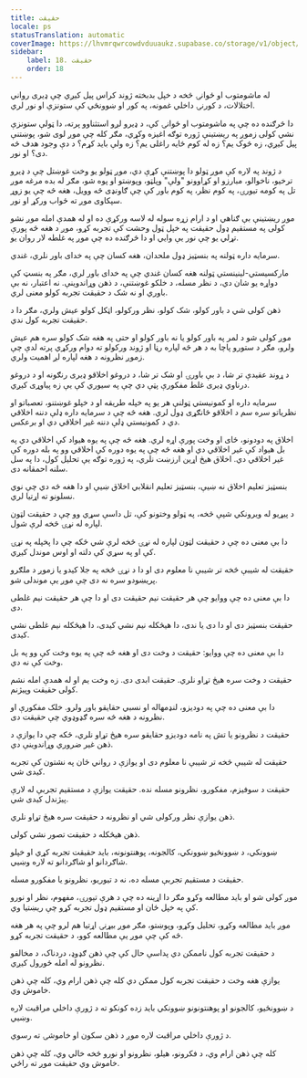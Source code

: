 ```yaml
---
title: حقیقت
locale: ps
statusTranslation: automatic
coverImage: https://lhvmrqwrcowdvduuaukz.supabase.co/storage/v1/object/public/strapi-uploads/small_cover-educacion-fundamental.webp-2d51a7828a2b1309555be27f7e2a61a0.webp
sidebar:
    label: 18. حقیقت
    order: 18
---
```

له ماشومتوب او ځوانۍ څخه د خپل بدبخته ژوند کراس پیل کیږي چې ډیری رواني اختلالات، د کورنۍ داخلي غمونه، په کور او ښوونځي کې ستونزې او نور لري.

دا څرګنده ده چې په ماشومتوب او ځوانۍ کې، د ډیرو لږو استثناوو پرته، دا ټولې ستونزې نشي کولی زموږ په ریښتینې ژوره توګه اغیزه وکړي، مګر کله چې موږ لوی شو، پوښتنې پیل کیږي، زه څوک یم؟ زه له کوم ځایه راغلی یم؟ زه ولې باید کړم؟ د دې وجود هدف څه دی؟ او نور.

د ژوند په لاره کې موږ ټولو دا پوښتنې کړې دي، موږ ټولو یو وخت غوښتل چې د ډیرو ترخیو، ناخوالو، مبارزو او کړاوونو "ولې" وپلټو، وپوښتو او پوه شو، مګر له بده مرغه موږ تل په کومه تیورۍ، په کوم نظر، په کوم باور کې چې ګاونډی څه وویل، هغه څه چې یو زوړ سپکاوی موږ ته ځواب ورکړ او نور.

موږ ریښتینې بې ګناهي او د ارام زړه سوله له لاسه ورکړې ده او له همدې امله موږ نشو کولی په مستقیم ډول حقیقت په خپل ټول وحشت کې تجربه کړو، موږ د هغه څه پورې تړلي یو چې نور یې وايي او دا څرګنده ده چې موږ په غلطه لار روان یو.

سرمایه داره ټولنه په بنسټیز ډول ملحدان، هغه کسان چې په خدای باور نلري، غندي.

مارکسیستي-لینینستي ټولنه هغه کسان غندي چې په خدای باور لري، مګر په بنسټ کې دواړه یو شان دي، د نظر مسله، د خلکو غوښتنې، د ذهن وړاندوینې. نه اعتبار، نه بې باوري او نه شک د حقیقت تجربه کولو معنی لري.

ذهن کولی شي د باور کولو، شک کولو، نظر ورکولو، اټکل کولو عیش ولري، مګر دا د حقیقت تجربه کول ندي.

موږ کولی شو د لمر په باور کولو یا نه باور کولو او حتی په هغه شک کولو سره هم عیش ولرو، مګر د ستورو پاچا به د هر څه لپاره رڼا او ژوند ورکولو ته دوام ورکړي پرته لدې چې زموږ نظرونه د هغه لپاره لږ اهمیت ولري.

د ړوند عقیدې تر شا، د بې باورۍ او شک تر شا، د دروغو اخلاقو ډیری رنګونه او د دروغو درناوي ډیری غلط مفکورې پټې دي چې په سیوري کې یې زه پیاوړی کیږي.

سرمایه داره او کمونیستي ټولنې هر یو په خپله طریقه او د خپلو غوښتنو، تعصباتو او نظریاتو سره سم د اخلاقو ځانګړی ډول لري. هغه څه چې د سرمایه داره ډلې دننه اخلاقي دي د کمونیستي ډلې دننه غیر اخلاقي دي او برعکس.

اخلاق په دودونو، ځای او وخت پورې اړه لري. هغه څه چې په یوه هیواد کې اخلاقي دي په بل هیواد کې غیر اخلاقي دي او هغه څه چې په یوه دوره کې اخلاقي وو په بله دوره کې غیر اخلاقي دي. اخلاق هیڅ اړین ارزښت نلري، په ژوره توګه یې تحلیل کول، دا په سل سلنه احمقانه دی.

بنسټیز تعلیم اخلاق نه ښیې، بنسټیز تعلیم انقلابي اخلاق ښیې او دا هغه څه دي چې نوي نسلونو ته اړتیا لري.

د پیړیو له ویرونکي شپې څخه، په ټولو وختونو کې، تل داسې سړي وو چې د حقیقت لټون لپاره له نړۍ څخه لرې شول.

دا بې معنی ده چې د حقیقت لټون لپاره له نړۍ څخه لرې شي ځکه چې دا پخپله په نړۍ کې او په سړي کې دلته او اوس موندل کیږي.

حقیقت له شیبې څخه تر شیبې نا معلوم دی او دا د نړۍ څخه په جلا کیدو یا زموږ د ملګرو پریښودو سره نه دی چې موږ یې موندلی شو.

دا بې معنی ده چې ووایو چې هر حقیقت نیم حقیقت دی او دا چې هر حقیقت نیم غلطی دی.

حقیقت بنسټیز دی او دا دی یا ندی، دا هیڅکله نیم نشي کیدی، دا هیڅکله نیم غلطی نشي کیدی.

دا بې معنی ده چې ووایو: حقیقت د وخت دی او هغه څه چې په یوه وخت کې وو په بل وخت کې نه دي.

حقیقت د وخت سره هیڅ تړاو نلري. حقیقت ابدی دی. زه وخت یم او له همدې امله نشم کولی حقیقت وپیژنم.

دا بې معنی ده چې په دودیزو، لنډمهاله او نسبي حقایقو باور ولرو. خلک مفکورې او نظرونه د هغه څه سره ګډوډوي چې حقیقت دی.

حقیقت د نظرونو یا تش په نامه دودیزو حقایقو سره هیڅ تړاو نلري، ځکه چې دا یوازې د ذهن غیر ضروري وړاندوینې دي.

حقیقت له شیبې څخه تر شیبې نا معلوم دی او یوازې د رواني ځان په نشتون کې تجربه کیدی شي.

حقیقت د سوفیزم، مفکورو، نظرونو مسله نده. حقیقت یوازې د مستقیم تجربې له لارې پیژندل کیدی شي.

ذهن یوازې نظر ورکولی شي او نظرونه د حقیقت سره هیڅ تړاو نلري.

ذهن هیڅکله د حقیقت تصور نشي کولی.

ښوونکي، د ښوونځیو ښوونکي، کالجونه، پوهنتونونه، باید حقیقت تجربه کړي او خپلو شاګردانو او شاګردانو ته لاره وښيي.

حقیقت د مستقیم تجربې مسله ده، نه د تیوریو، نظرونو یا مفکورو مسله.

موږ کولی شو او باید مطالعه وکړو مګر دا اړینه ده چې د هرې تیورۍ، مفهوم، نظر او نورو کې په خپل ځان او مستقیم ډول تجربه کړو چې ریښتیا وي.

موږ باید مطالعه وکړو، تحلیل وکړو، وپوښتو، مګر موږ بیړنۍ اړتیا هم لرو چې په هر هغه څه کې چې موږ یې مطالعه کوو، د حقیقت تجربه کړو.

د حقیقت تجربه کول ناممکن دي پداسې حال کې چې ذهن ګډوډ، دردناک، د مخالفو نظرونو له امله ځورول کیږي.

یوازې هغه وخت د حقیقت تجربه کول ممکن دي کله چې ذهن ارام وي، کله چې ذهن خاموش وي.

د ښوونځیو، کالجونو او پوهنتونونو ښوونکي باید زده کونکو ته د ژورې داخلي مراقبت لاره وښيي.

د ژورې داخلي مراقبت لاره موږ د ذهن سکون او خاموشۍ ته رسوي.

کله چې ذهن ارام وي، د فکرونو، هیلو، نظرونو او نورو څخه خالي وي، کله چې ذهن خاموش وي حقیقت موږ ته راځي.

